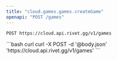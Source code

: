 ```yaml
---
title: "cloud.games.games.createGame"
openapi: "POST /games"
---
```


```
POST https://cloud.api.rivet.gg/v1/games
```


<RequestExample>
```bash curl
curl -X POST -d '@body.json' 'https://cloud.api.rivet.gg/v1/games'
```
</RequestExample>
